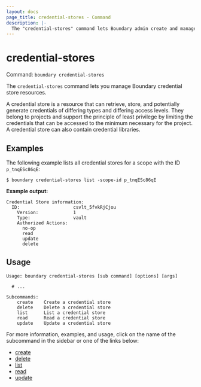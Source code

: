 ```yaml
---
layout: docs
page_title: credential-stores - Command
description: |-
  The "credential-stores" command lets Boundary admin create and manage credential stores.
---
```


# credential-stores

Command: `boundary credential-stores`

The `credential-stores` command lets you manage Boundary credential store resources.

A credential store is a resource that can retrieve, store, and potentially generate credentials of differing types and differing access levels.
They belong to projects and support the principle of least privilege by limiting the credentials that can be accessed to the minimum necessary for the project.
A credential store can also contain credential libraries.

## Examples

The following example lists all credential stores for a scope with the ID `p_tnqESc86qE`:

```shell-session
$ boundary credential-stores list -scope-id p_tnqESc86qE
```

**Example output:**

<CodeBlockConfig hideClipboard>

```plaintext
Credential Store information:
  ID:                    csvlt_5fvkRjCjou
    Version:             1
    Type:                vault
    Authorized Actions:
      no-op
      read
      update
      delete
```

</CodeBlockConfig>

## Usage

<CodeBlockConfig hideClipboard>

```shell-session
Usage: boundary credential-stores [sub command] [options] [args]

  # ...

Subcommands:
    create    Create a credential store
    delete    Delete a credential store
    list      List a credential store
    read      Read a credential store
    update    Update a credential store
```

</CodeBlockConfig>

For more information, examples, and usage, click on the name
of the subcommand in the sidebar or one of the links below:

- [create](/boundary/docs/commands/credential-stores/create)
- [delete](/boundary/docs/commands/credential-stores/delete)
- [list](/boundary/docs/commands/credential-stores/list)
- [read](/boundary/docs/commands/credential-stores/read)
- [update](/boundary/docs/commands/credential-stores/update)
